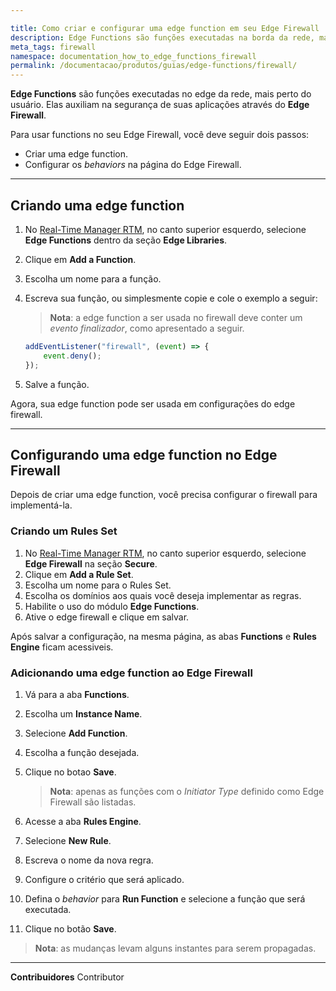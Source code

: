 ```yaml
---

title: Como criar e configurar uma edge function em seu Edge Firewall
description: Edge Functions são funções executadas na borda da rede, mais perto do usuário. Elas auxiliam na segurança de suas aplicações através do Edge Firewall.
meta_tags: firewall
namespace: documentation_how_to_edge_functions_firewall
permalink: /documentacao/produtos/guias/edge-functions/firewall/
---
```


**Edge Functions** são funções executadas no edge da rede, mais perto do usuário. Elas auxiliam na segurança de suas aplicações através do **Edge Firewall**.

Para usar functions no seu Edge Firewall, você deve seguir dois passos: 

- Criar uma edge function.
- Configurar os *behaviors* na página do Edge Firewall.

---

## Criando uma edge function
1. No [Real-Time Manager RTM](https://manager.azion.com/), no canto superior esquerdo, selecione **Edge Functions** dentro da seção **Edge Libraries**.
2. Clique em **Add a Function**.
3. Escolha um nome para a função.
4. Escreva sua função, ou simplesmente copie e cole o exemplo a seguir: 
    > **Nota**: a edge function a ser usada no firewall deve conter um *evento finalizador*, como apresentado a seguir.

    ```js
    addEventListener("firewall", (event) => {
        event.deny();
    });
    ```


5. Salve a função.

Agora, sua edge function pode ser usada em configurações do edge firewall.

---

## Configurando uma edge function no Edge Firewall

Depois de criar uma edge function, você precisa configurar o firewall para implementá-la.

### Criando um Rules Set

1. No [Real-Time Manager RTM](https://manager.azion.com/), no canto superior esquerdo, selecione **Edge Firewall** na seção **Secure**.
2. Clique em **Add a Rule Set**.
3. Escolha um nome para o Rules Set.
4. Escolha os domínios aos quais você deseja implementar as regras.
5. Habilite o uso do módulo **Edge Functions**.
6. Ative o edge firewall e clique em salvar.

Após salvar a configuração, na mesma página, as abas **Functions** e **Rules Engine** ficam acessiveis.

### Adicionando uma edge function ao Edge Firewall

1. Vá para a aba **Functions**.
2. Escolha um **Instance Name**.
3. Selecione **Add Function**.
4. Escolha a função desejada.
5. Clique no botao **Save**.
    > **Nota**: apenas as funções com o *Initiator Type* definido como Edge Firewall são listadas.



6. Acesse a aba **Rules Engine**.
7. Selecione **New Rule**.
8. Escreva o nome da nova regra.
9. Configure o critério que será aplicado.
10. Defina o *behavior* para **Run Function** e selecione a função que será executada.
11. Clique no botão **Save**.

> **Nota**: as mudanças levam alguns instantes para serem propagadas.




---


**Contribuidores** <ContributorList>Contributor</ContributorList>

